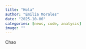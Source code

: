 ```yaml
---
title: "Hola"
author: "Emilia Morales"
date: "2025-10-06"
categories: [news, code, analysis]
image: ""
---
```


Chao